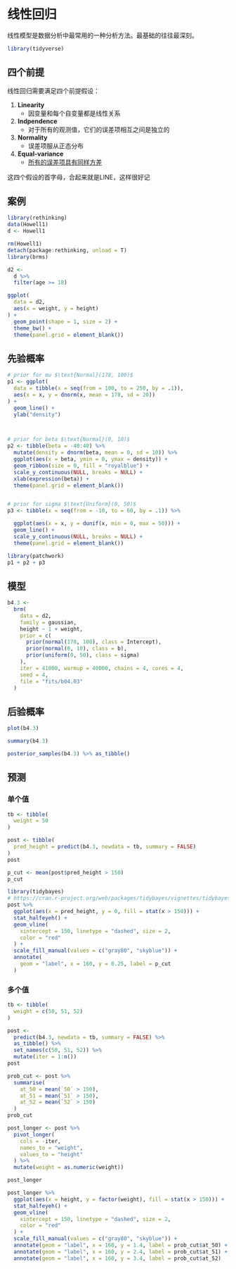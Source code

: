 # 线性回归 {#lm}

线性模型是数据分析中最常用的一种分析方法。最基础的往往最深刻。

```r
library(tidyverse)
```


## 四个前提
线性回归需要满足四个前提假设：

1. **Linearity **
    - 因变量和每个自变量都是线性关系

2. **Indpendence **
    - 对于所有的观测值，它们的误差项相互之间是独立的

3. **Normality **
    - 误差项服从正态分布

4. **Equal-variance **  
    - [所有的误差项具有同样方差](<https://www.zhihu.com/question/67473778>)

这四个假设的首字母，合起来就是LINE，这样很好记

## 案例
```r
library(rethinking)
data(Howell1)
d <- Howell1
```


```r
rm(Howell1)
detach(package:rethinking, unload = T)
library(brms)
```



```r
d2 <-
  d %>%
  filter(age >= 18)
```



```r
ggplot(
  data = d2,
  aes(x = weight, y = height)
) +
  geom_point(shape = 1, size = 2) +
  theme_bw() +
  theme(panel.grid = element_blank())
```


## 先验概率

```r
# prior for mu $\text{Normal}(178, 100)$
p1 <- ggplot(
  data = tibble(x = seq(from = 100, to = 250, by = .1)),
  aes(x = x, y = dnorm(x, mean = 178, sd = 20))
) +
  geom_line() +
  ylab("density")



# prior for beta $\text{Normal}(0, 10)$
p2 <- tibble(beta = -40:40) %>%
  mutate(density = dnorm(beta, mean = 0, sd = 10)) %>%
  ggplot(aes(x = beta, ymin = 0, ymax = density)) +
  geom_ribbon(size = 0, fill = "royalblue") +
  scale_y_continuous(NULL, breaks = NULL) +
  xlab(expression(beta)) +
  theme(panel.grid = element_blank())


# prior for sigma $\text{Uniform}(0, 50)$
p3 <- tibble(x = seq(from = -10, to = 60, by = .1)) %>%

  ggplot(aes(x = x, y = dunif(x, min = 0, max = 50))) +
  geom_line() +
  scale_y_continuous(NULL, breaks = NULL) +
  theme(panel.grid = element_blank())

library(patchwork)
p1 + p2 + p3
```

## 模型

```r
b4.3 <-
  brm(
    data = d2,
    family = gaussian,
    height ~ 1 + weight,
    prior = c(
      prior(normal(178, 100), class = Intercept),
      prior(normal(0, 10), class = b),
      prior(uniform(0, 50), class = sigma)
    ),
    iter = 41000, warmup = 40000, chains = 4, cores = 4,
    seed = 4,
    file = "fits/b04.03"
  )
```


## 后验概率
```r
plot(b4.3)
```


```r
summary(b4.3)
```


```r
posterior_samples(b4.3) %>% as_tibble()
```

## 预测

### 单个值

```r
tb <- tibble(
  weight = 50
)
```

```r
post <- tibble(
  pred_height = predict(b4.3, newdata = tb, summary = FALSE)
)
post
```



```r
p_cut <- mean(post$pred_height > 150)
p_cut
```


```r
library(tidybayes)
# https://cran.r-project.org/web/packages/tidybayes/vignettes/tidybayes.html
post %>%
  ggplot(aes(x = pred_height, y = 0, fill = stat(x > 150))) +
  stat_halfeyeh() +
  geom_vline(
    xintercept = 150, linetype = "dashed", size = 2,
    color = "red"
  ) +
  scale_fill_manual(values = c("gray80", "skyblue")) +
  annotate(
    geom = "label", x = 160, y = 0.25, label = p_cut
  )
```


### 多个值
```r
tb <- tibble(
  weight = c(50, 51, 52)
)
```



```r
post <-
  predict(b4.3, newdata = tb, summary = FALSE) %>%
  as_tibble() %>%
  set_names(c(50, 51, 52)) %>%
  mutate(iter = 1:n())
post
```


```r
prob_cut <- post %>%
  summarise(
    at_50 = mean(`50` > 150),
    at_51 = mean(`51` > 150),
    at_52 = mean(`52` > 150)
  )
prob_cut
```


```r
post_longer <- post %>%
  pivot_longer(
    cols = -iter,
    names_to = "weight",
    values_to = "height"
  ) %>%
  mutate(weight = as.numeric(weight))

post_longer
```



```r
post_longer %>%
  ggplot(aes(x = height, y = factor(weight), fill = stat(x > 150))) +
  stat_halfeyeh() +
  geom_vline(
    xintercept = 150, linetype = "dashed", size = 2,
    color = "red"
  ) +
  scale_fill_manual(values = c("gray80", "skyblue")) +
  annotate(geom = "label", x = 160, y = 1.4, label = prob_cut$at_50) +
  annotate(geom = "label", x = 160, y = 2.4, label = prob_cut$at_51) +
  annotate(geom = "label", x = 160, y = 3.4, label = prob_cut$at_52)
```
